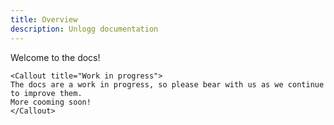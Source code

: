 ```yaml
---
title: Overview
description: Unlogg documentation
---
```


Welcome to the docs! 



    <Callout title="Work in progress">
    The docs are a work in progress, so please bear with us as we continue to improve them.
    More cooming soon!
    </Callout>





